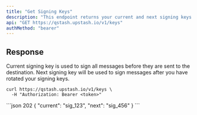 ```yaml
---
title: "Get Signing Keys"
description: "This endpoint returns your current and next signing keys."
api: "GET https://qstash.upstash.io/v1/keys"
authMethod: "bearer"
---
```


## Response

<ResponseField name="current" type="string" required>
  Current signing key is used to sign all messages before they are sent to the
  destination.
</ResponseField>

<ResponseField name="next" type="string" required>
  Next signing key will be used to sign messages after you have rotated your
  signing keys.
</ResponseField>

<RequestExample>

```shell curl
curl https://qstash.upstash.io/v1/keys \
  -H "Authorization: Bearer <token>"
```

</RequestExample>

<ResponseExample>
```json 202
{
  "current": "sig_123",
  "next": "sig_456"
}
```

</ResponseExample>

